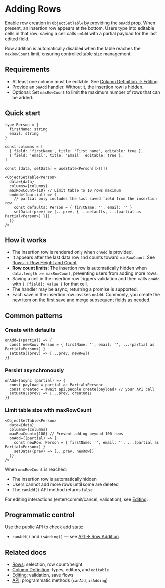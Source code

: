 
<Meta title="Data Display/Object Set Table/Docs/Adding" />

# Adding Rows

Enable row creation in `ObjectSetTable` by providing the `onAdd` prop. When present, an insertion row appears at the bottom. Users type into editable cells in that row; saving a cell calls `onAdd` with a partial payload for the last edited field.

Row addition is automatically disabled when the table reaches the `maxRowCount` limit, ensuring controlled table size management.

## Requirements

- At least one column must be editable. See [Column Definition → Editing](?path=/docs/data-display-object-set-table-docs-column-definition--readme#editing).
- Provide an `onAdd` handler. Without it, the insertion row is hidden.
- Optional: Set `maxRowCount` to limit the maximum number of rows that can be added.

## Quick start

```tsx
type Person = {
  firstName: string
  email: string
}

const columns = [
  { field: 'firstName', title: 'First name', editable: true },
  { field: 'email', title: 'Email', editable: true },
]

const [data, setData] = useState<Person[]>([])

<ObjectSetTable<Person>
  data={data}
  columns={columns}
  maxRowCount={10} // Limit table to 10 rows maximum
  onAdd={(partial) => {
    // partial only includes the last saved field from the insertion row
    const defaults: Person = { firstName: '', email: '' }
    setData((prev) => [...prev, { ...defaults, ...(partial as Partial<Person>) }])
  }}
/> 
```

## How it works

- The insertion row is rendered only when `onAdd` is provided.
- It appears after the last data row and counts toward `minRowCount`. See [Rows → Row Height and Count](?path=/docs/data-display-object-set-table-docs-rows--readme#row-height-and-count).
- **Row count limits**: The insertion row is automatically hidden when `data.length >= maxRowCount`, preventing users from adding more rows.
- Saving a cell in the insertion row triggers validation and then calls `onAdd` with `{ [field]: value }` for that cell.
- The handler may be async; returning a promise is supported.
- Each save in the insertion row invokes `onAdd`. Commonly, you create the new item on the first save and merge subsequent fields as needed.

## Common patterns

### Create with defaults

```tsx
onAdd={(partial) => {
  const newRow: Person = { firstName: '', email: '', ...(partial as Partial<Person>) }
  setData((prev) => [...prev, newRow])
}}
```

### Persist asynchronously

```tsx
onAdd={async (partial) => {
  const payload = partial as Partial<Person>
  const created = await api.people.create(payload) // your API call
  setData((prev) => [...prev, created])
}}
```

### Limit table size with maxRowCount

```tsx
<ObjectSetTable<Person>
  data={data}
  columns={columns}
  maxRowCount={100} // Prevent adding beyond 100 rows
  onAdd={(partial) => {
    const newRow: Person = { firstName: '', email: '', ...(partial as Partial<Person>) }
    setData((prev) => [...prev, newRow])
  }}
/>
```

When `maxRowCount` is reached:
- The insertion row is automatically hidden
- Users cannot add more rows until some are deleted
- The `canAdd()` API method returns `false`

For editing interactions (enter/commit/cancel, validation), see [Editing](?path=/docs/data-display-object-set-table-docs-editing--readme).

## Programmatic control

Use the public API to check add state:

- `canAdd()` and `isAdding()` — see [API → Row Addition](?path=/docs/data-display-object-set-table-docs-api--readme#row-addition-api)

## Related docs

- [Rows](?path=/docs/data-display-object-set-table-docs-rows--readme): selection, row count/height
- [Column Definition](?path=/docs/data-display-object-set-table-docs-column-definition--readme): types, editors, and `editable`
- [Editing](?path=/docs/data-display-object-set-table-docs-editing--readme): validation, save flows
- [API](?path=/docs/data-display-object-set-table-docs-api--readme): programmatic methods (`canAdd`, `isAdding`)